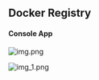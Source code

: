 ## Docker Registry

#### Console App

![img.png](/images/connections/docker/img.png)

![img_1.png](/images/connections/docker/img_1.png)
